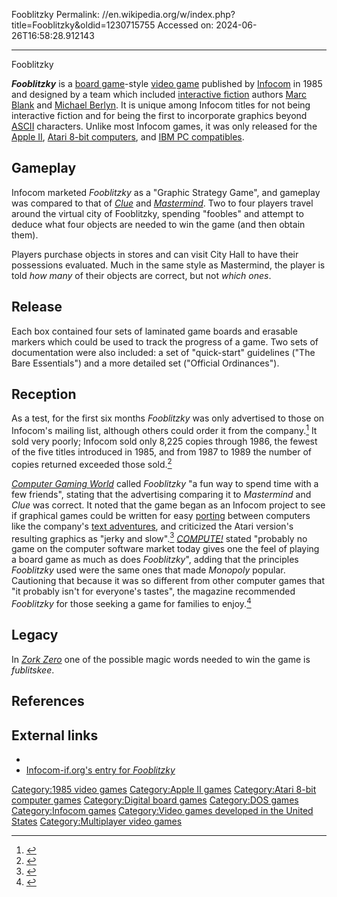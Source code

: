 Fooblitzky
Permalink: //en.wikipedia.org/w/index.php?title=Fooblitzky&oldid=1230715755
Accessed on: 2024-06-26T16:58:28.912143



------
Fooblitzky
{{Short description|1985 video game}}
{{Infobox video game
|title  = Fooblitzky
|image = Fooblitzky cover.jpg
|developer = [[Infocom]]
|publisher = Infocom
|designer = [[Marc Blank]]<br>[[Michael Berlyn]]<br>Poh C. Lim<br>Paula Maxwell
|engine = GZIP - Graphical Zork Interpreter Program
|released = 1985
|genre = [[Board game]]
|modes = [[Multiplayer video game|Multiplayer]]
|platforms = [[Apple II]], [[Atari 8-bit]], [[MS-DOS]]
}}

'''''Fooblitzky''''' is a [[board game]]-style [[video game]] published by [[Infocom]] in 1985 and designed by a team which included [[interactive fiction]] authors [[Marc Blank]] and [[Michael Berlyn]]. It is unique among Infocom titles for not being interactive fiction and for being the first to incorporate graphics beyond [[ASCII]] characters. Unlike most Infocom games, it was only released for the [[Apple II]], [[Atari 8-bit computers]], and [[IBM PC compatible]]s.

==Gameplay==
Infocom marketed ''Fooblitzky'' as a "Graphic Strategy Game", and gameplay was compared to that of ''[[Clue (board game)|Clue]]'' and ''[[Mastermind (board game)|Mastermind]]''. Two to four players travel around the virtual city of Fooblitzky, spending "foobles" and attempt to deduce what four objects are needed to win the game (and then obtain them).

Players purchase objects in stores and can visit City Hall to have their possessions evaluated. Much in the same style as Mastermind, the player is told ''how many'' of their objects are correct, but not ''which ones''.

==Release==
Each box contained four sets of laminated game boards and erasable markers which could be used to track the progress of a game. Two sets of documentation were also included: a set of "quick-start" guidelines ("The Bare Essentials") and a more detailed set ("Official Ordinances").

==Reception==
As a test, for the first six months ''Fooblitzky'' was only advertised to those on Infocom's mailing list, although others could order it from the company.<ref name="williams198602">{{cite magazine | title=Atari Playfield | magazine=[[Computer Gaming World]] | issue=25 | date=January–February 1986 | url=http://www.cgwmuseum.org/galleries/issues/cgw_25.pdf | access-date=23 April 2016 | last=William | first=Gregg | pages=40}}</ref>{{r|williams198604}} It sold very poorly; Infocom sold only 8,225 copies through 1986, the fewest of the five titles introduced in 1985, and from 1987 to 1989 the number of copies returned exceeded those sold.<ref name="carless20080920">{{cite web | url=http://www.gamesetwatch.com/2008/09/great_scott_infocoms_alltime_s.php | title=Great Scott: Infocom's All-Time Sales Numbers Revealed | publisher=GameSetWatch | date=2008-09-20 | access-date=18 October 2013 | author=Carless, Simon}}</ref>

''[[Computer Gaming World]]'' called ''Fooblitzky'' "a fun way to spend time with a few friends", stating that the advertising comparing it to ''Mastermind'' and ''Clue'' was correct. It noted that the game began as an Infocom project to see if graphical games could be written for easy [[porting]] between computers like the company's [[Z-machine|text adventures]], and criticized the Atari version's resulting graphics as "jerky and slow".<ref name="williams198604">{{cite magazine | title=Atari Playfield | magazine=[[Computer Gaming World]] | issue=27 | date=April 1986 | url=http://www.cgwmuseum.org/galleries/issues/cgw_27.pdf | access-date=23 April 2016| last=Williams |first=Gregg | pages=36}}</ref> ''[[Compute!|COMPUTE!]]'' stated "probably no game on the computer software market today gives one the feel of playing a board game as much as does ''Fooblitzky''", adding that the principles ''Fooblitzky'' used were the same ones that made ''Monopoly'' popular. Cautioning that because it was so different from other computer games that "it probably isn't for everyone's tastes", the magazine recommended ''Fooblitzky'' for those seeking a game for families to enjoy.<ref name="trunzo198610">{{cite news | url=https://archive.org/stream/1986-10-compute-magazine/Compute_Issue_077_1986_Oct#page/n69/mode/2up | title=Fooblitzky | work=Compute! | date=October 1986 | access-date=9 November 2013 | author=Trunzo, James V. | pages=68}}</ref>

==Legacy==
In ''[[Zork Zero]]'' one of the possible magic words needed to win the game is ''fublitskee''.

==References==
{{reflist}}

==External links==
*{{Internet Archive game|msdos_Fooblitzky_1985}}
*[http://www.infocom-if.org/games/fooblitzky/fooblitzky.html Infocom-if.org's entry for ''Fooblitzky'']

{{Infocom games}}

[[Category:1985 video games]]
[[Category:Apple II games]]
[[Category:Atari 8-bit computer games]]
[[Category:Digital board games]]
[[Category:DOS games]]
[[Category:Infocom games]]
[[Category:Video games developed in the United States]]
[[Category:Multiplayer video games]]